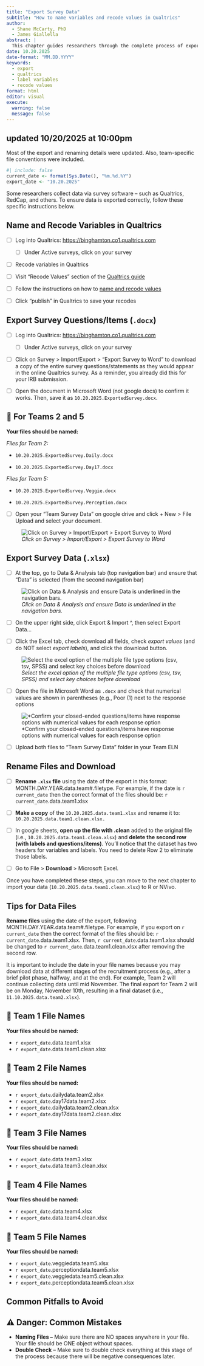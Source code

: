 ```yaml
---
title: "Export Survey Data"
subtitle: "How to name variables and recode values in Qualtrics"
author:
  - Shane McCarty, PhD
  - James Giallella
abstract: |
  This chapter guides researchers through the complete process of exporting survey data from Qualtrics for analysis in R (for quanitative track) or NVivo (for qualitative track). Researchers learn to prepare their data by naming variables and recoding values directly in Qualtrics before export, ensuring numerical values are properly assigned to response options. The chapter covers three essential exports: the survey instrument as a Word document for documentation, the raw dataset as an Excel file with numerical values, and a cleaned version with duplicate header rows removed. Researchers practice proper file naming conventions using date-stamped formats (MONTH.DAY.YEAR.data.team#.filetype) to track multiple data exports throughout their research project. By the end of this chapter, researchers will have properly formatted, team-specific datasets ready for import into data analysis software, following reproducible research standards for data management and version control.
date: 10.20.2025
date-format: "MM.DD.YYYY"
keywords:
  - export
  - qualtrics
  - label variables
  - recode values
format: html
editor: visual
execute:
  warning: false
  message: false
---
```


::: {.callout-caution collapse="true"}
## **updated 10/20/2025 at 10:00pm**

Most of the export and renaming details were updated. Also, team-specific file conventions were included.
:::

```r
#| include: false
current_date <- format(Sys.Date(), "%m.%d.%Y")
export_date <- "10.20.2025"
```

Some researchers collect data via survey software -- such as Qualtrics, RedCap, and others. To ensure data is exported correctly, follow these specific instructions below.  

## Name and Recode Variables in Qualtrics

-   [ ] Log into Qualtrics: <https://binghamton.co1.qualtrics.com>

    -   [ ] Under Active surveys, click on your survey

-   [ ] Recode variables in Qualtrics

-   [ ] Visit "Recode Values" section of the [Qualtrics guide](https://www.qualtrics.com/support/survey-platform/survey-module/question-options/recode-values/)

-   [ ] Follow the instructions on how to [name and recode values](https://docs.google.com/document/d/15ynxeoIaLhABAAeDLJYV1MwQRwpI8LM24Zd3tOwxcFQ/edit?tab=t.0#heading=h.25d8wyh38wre)

-   [ ] Click "publish" in Qualtrics to save your recodes

## Export Survey Questions/Items (`.docx`)

-   [ ] Log into Qualtrics: <https://binghamton.co1.qualtrics.com>

    -   [ ] Under Active surveys, click on your survey

-   [ ] Click on Survey \> Import/Export \> "Export Survey to Word" to download a copy of the entire survey questions/statements as they would appear in the online Qualtrics survey. As a reminder, you already did this for your IRB submission.

-   [ ] Open the document in Microsoft Word (not google docs) to confirm it works. Then, save it as `10.20.2025.ExportedSurvey.docx`.

::: {.callout-note collapse="true"}
## 📁 For Teams 2 and 5

**Your files should be named:**

*Files for Team 2:*

-   `10.20.2025.ExportedSurvey.Daily.docx`

-   `10.20.2025.ExportedSurvey.Day17.docx`

*Files for Team 5:*

-   `10.20.2025.ExportedSurvey.Veggie.docx`

-   `10.20.2025.ExportedSurvey.Perception.docx`
:::

-   [ ] Open your "Team Survey Data" on google drive and click + New \> File Upload and select your document.

![*Click on Survey \> Import/Export \> Export Survey to Word*](images/export-survey.png)

## Export Survey Data (`.xlsx`)

-   [ ] At the top, go to Data & Analysis tab (top navigation bar) and ensure that "Data" is selected (from the second navigation bar)

![*Click on Data & Analysis and ensure Data is underlined in the navigation bars.*](images/export-navbar.png)

-   [ ] On the upper right side, click Export & Import \^, then select Export Data...

-   [ ] Click the Excel tab, check download all fields, check *export values* (and do NOT select *export labels*), and click the download button.

![*Select the excel option of the multiple file type options (csv, tsv, SPSS) and select key choices before download*](images/export-excel.png)

-   [ ] Open the file in Microsoft Word as `.docx` and check that numerical values are shown in parentheses (e.g., Poor (1) next to the response options

![\*Confirm your closed-ended questions/items have response options with numerical values for each response option](images/export-survey-recode.png)

-   [ ] Upload both files to "Team Survey Data" folder in your Team ELN

## Rename Files and Download

-   [ ] **Rename `.xlsx` file** using the date of the export in this format: MONTH.DAY.YEAR.data.team#.filetype. For example, if the date is `r current_date` then the correct format of the files should be: `r current_date`.data.team1.xlsx

-   [ ] **Make a copy** of the `10.20.2025.data.team1.xlsx` and rename it to: `10.20.2025.data.team1.clean.xlsx.`

-   [ ] In google sheets, **open up the file with .clean** added to the original file (i.e., `10.20.2025.data.team1.clean.xlsx`) and **delete the second row (with labels and questions/items)**. You'll notice that the dataset has two headers for variables and labels. You need to delete Row 2 to eliminate those labels.

-   [ ] Go to File \> **Download** \> Microsoft Excel.

Once you have completed these steps, you can move to the next chapter to import your data (`10.20.2025.data.team1.clean.xlsx`) to R or NVivo.

::: callout-tip
## Tips for Data Files

**Rename files** using the date of the export, following MONTH.DAY.YEAR.data.team#.filetype. For example, if you export on `r current_date` then the correct format of the files should be: `r current_date`.data.team1.xlsx. Then, `r current_date`.data.team1.xlsx should be changed to `r current_date`.data.team1.clean.xlsx after removing the second row.

It is important to include the date in your file names because you may download data at different stages of the recruitment process (e.g., after a brief pilot phase, halfway, and at the end). For example, Team 2 will continue collecting data until mid November. The final export for Team 2 will be on Monday, November 10th, resulting in a final dataset (i.e., `11.10.2025.data.team2.xlsx`).
:::

::: {.callout-note collapse="true"}
## 📁 Team 1 File Names

**Your files should be named:**

-   `r export_date`.data.team1.xlsx
-   `r export_date`.data.team1.clean.xlsx
:::

::: {.callout-note collapse="true"}
## 📁 Team 2 File Names

**Your files should be named:**

-   `r export_date`.dailydata.team2.xlsx
-   `r export_date`.day17data.team2.xlsx
-   `r export_date`.dailydata.team2.clean.xlsx
-   `r export_date`.day17data.team2.clean.xlsx
:::

::: {.callout-note collapse="true"}
## 📁 Team 3 File Names

**Your files should be named:**

-   `r export_date`.data.team3.xlsx
-   `r export_date`.data.team3.clean.xlsx
:::

::: {.callout-note collapse="true"}
## 📁 Team 4 File Names

**Your files should be named:**

-   `r export_date`.data.team4.xlsx
-   `r export_date`.data.team4.clean.xlsx
:::

::: {.callout-note collapse="true"}
## 📁 Team 5 File Names

**Your files should be named:**

-   `r export_date`.veggiedata.team5.xlsx
-   `r export_date`.perceptiondata.team5.xlsx
-   `r export_date`.veggiedata.team5.clean.xlsx
-   `r export_date`.perceptiondata.team5.clean.xlsx
:::

## Common Pitfalls to Avoid

::: {.callout-warning collapse="true"}
## ⚠️ Danger: Common Mistakes

-   **Naming Files –** Make sure there are NO spaces anywhere in your file. Your file should be ONE object without spaces.
-   **Double Check** – Make sure to double check everything at this stage of the process because there will be negative consequences later.
:::
